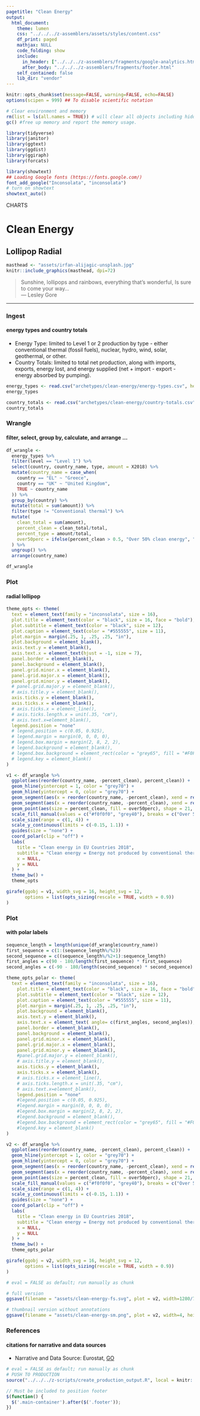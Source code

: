 ```yaml
---
pagetitle: "Clean Energy"
output:
  html_document:
    theme: lumen
    css: "../../../z-assemblers/assets/styles/content.css"
    df_print: paged
    mathjax: NULL
    code_folding: show
    include:
      in_header: ["../../../z-assemblers/fragments/google-analytics.html", "../../../z-assemblers/fragments/header.html"]
      after_body: "../../../z-assemblers/fragments/footer.html"
    self_contained: false
    lib_dir: "vendor"
---
```


```r

knitr::opts_chunk$set(message=FALSE, warning=FALSE, echo=FALSE)
options(scipen = 999) ## To disable scientific notation

# Clear environment and memory
rm(list = ls(all.names = TRUE)) # will clear all objects including hidden objects.
gc() #free up memory and report the memory usage.

library(tidyverse)
library(janitor)
library(ggtext)
library(ggdist)
library(ggiraph)
library(forcats)

library(showtext)
## Loading Google fonts (https://fonts.google.com/)
font_add_google("Inconsolata", "inconsolata")
# turn on showtext
showtext_auto()

```

<div class="activity">
CHARTS  
</div>

# Clean Energy
## Lollipop Radial

```r

masthead <- "assets/irfan-alijagic-unsplash.jpg"
knitr::include_graphics(masthead, dpi=72)

```

> Sunshine, lollipops and rainbows, everything that's wonderful, Is sure to come your way...\
--- Lesley Gore\

***

### Ingest
#### energy types and country totals

* Energy Type: limited to Level 1 or 2 production by type - either conventional thermal (fossil fuels), nuclear, hydro, wind, solar, geothermal, or other.
* Country Totals: limited to total net production, along with imports, exports, energy lost, and energy supplied (net + import - export - energy absorbed by pumping).

```r

energy_types <- read.csv("archetypes/clean-energy/energy-types.csv", header = TRUE, stringsAsFactors = FALSE)
energy_types

country_totals <- read.csv("archetypes/clean-energy/country-totals.csv", header = TRUE, stringsAsFactors = FALSE)
country_totals

```


### Wrangle
#### filter, select, group by, calculate, and arrange ...

```r

df_wrangle <- 
  energy_types %>% 
  filter(level == "Level 1") %>% 
  select(country, country_name, type, amount = X2018) %>% 
  mutate(country_name = case_when(
    country == "EL" ~ "Greece",
    country == "UK" ~ "United Kingdom",
    TRUE ~ country_name
  )) %>% 
  group_by(country) %>% 
  mutate(total = sum(amount)) %>% 
  filter(type != "Conventional thermal") %>% 
  mutate(
    clean_total = sum(amount),
    percent_clean = clean_total/total,
    percent_type = amount/total,
    over50perc = ifelse(percent_clean > 0.5, "Over 50% clean energy", "NA")
  ) %>% 
  ungroup() %>% 
  arrange(country_name)

df_wrangle

```


### Plot
#### radial lollipop


```r

theme_opts <- theme(
  text = element_text(family = "inconsolata", size = 16), 
  plot.title = element_text(color = "black", size = 16, face = "bold"),
  plot.subtitle = element_text(color = "black", size = 12),
  plot.caption = element_text(color = "#555555", size = 11),
  plot.margin = margin(.25, 1, .25, .25, "in"),
  plot.background = element_blank(),
  axis.text.y = element_blank(),
  axis.text.x = element_text(hjust = -1, size = 7),
  panel.border = element_blank(),
  panel.background = element_blank(),
  panel.grid.minor.x = element_blank(),
  panel.grid.major.x = element_blank(),
  panel.grid.minor.y = element_blank(),
  # panel.grid.major.y = element_blank(),
  # axis.title.y = element_blank(),
  axis.ticks.y = element_blank(),
  axis.ticks.x = element_blank(),
  # axis.ticks.x = element_line(),
  # axis.ticks.length.x = unit(.35, "cm"),
  # axis.text.x=element_blank(),
  legend.position = "none"
  # legend.position = c(0.05, 0.925),
  # legend.margin = margin(0, 0, 0, 0),
  # legend.box.margin = margin(2, 8, 2, 2),
  # legend.background = element_blank(),
  # legend.box.background = element_rect(color = "grey65", fill = "#F0F0F0"),
  # legend.key = element_blank()
)

v1 <- df_wrangle %>% 
  ggplot(aes(reorder(country_name, -percent_clean), percent_clean)) +
  geom_hline(yintercept = 1, color = "grey70") +
  geom_hline(yintercept = 0, color = "grey70") +
  geom_segment(aes(x = reorder(country_name, -percent_clean), xend = reorder(country_name, -percent_clean), y = 0, yend = 1.1), color = "grey75", size = 0.5, lty = 3) +
  geom_segment(aes(x = reorder(country_name, -percent_clean), xend = reorder(country_name, -percent_clean), y = 0, yend = percent_clean), color = "grey40") +
  geom_point(aes(size = percent_clean, fill = over50perc), shape = 21, color = "grey40", alpha = 0.8) +
  scale_fill_manual(values = c("#f0f0f0", "grey40"), breaks = c("Over 50% clean energy"), labels = c("Over 50% clean"), name = NULL) +
  scale_size(range = c(1, 4)) +
  scale_y_continuous(limits = c(-0.15, 1.1)) +
  guides(size = "none") +
  coord_polar(clip = "off") +
  labs(
    title = "Clean energy in EU Countries 2018",
    subtitle = "Clean energy = Energy not produced by conventional thermal methods",
    x = NULL,
    y = NULL
  ) +
  theme_bw() +
  theme_opts

girafe(ggobj = v1, width_svg = 16, height_svg = 12,
       options = list(opts_sizing(rescale = TRUE, width = 0.9))
)

```


### Plot
#### with polar labels


```r

sequence_length = length(unique(df_wrangle$country_name))
first_sequence = c(1:(sequence_length%/%2)) 
second_sequence = c((sequence_length%/%2+1):sequence_length) 
first_angles = c(90 - 180/length(first_sequence) * first_sequence)
second_angles = c(-90 - 180/length(second_sequence) * second_sequence)

theme_opts_polar <- theme(
  text = element_text(family = "inconsolata", size = 16), 
    plot.title = element_text(color = "black", size = 16, face = "bold"),
    plot.subtitle = element_text(color = "black", size = 12),
    plot.caption = element_text(color = "#555555", size = 11),
    plot.margin = margin(.25, 1, .25, .25, "in"),
    plot.background = element_blank(),
    axis.text.y = element_blank(),
    axis.text.x = element_text( angle= c(first_angles, second_angles)),
    panel.border = element_blank(),
    panel.background = element_blank(),
    panel.grid.minor.x = element_blank(),
    panel.grid.major.x = element_blank(),
    panel.grid.minor.y = element_blank(),
    #panel.grid.major.y = element_blank(),
    # axis.title.y = element_blank(),
    axis.ticks.y = element_blank(),
    axis.ticks.x = element_blank(),
    # axis.ticks.x = element_line(),
    # axis.ticks.length.x = unit(.35, "cm"),
    # axis.text.x=element_blank(),
    legend.position = "none"
    #legend.position = c(0.05, 0.925),
    #legend.margin = margin(0, 0, 0, 0),
    #legend.box.margin = margin(2, 8, 2, 2),
    #legend.background = element_blank(),
    #legend.box.background = element_rect(color = "grey65", fill = "#F0F0F0"),
    #legend.key = element_blank()
)

v2 <- df_wrangle %>% 
  ggplot(aes(reorder(country_name, -percent_clean), percent_clean)) +
  geom_hline(yintercept = 1, color = "grey70") +
  geom_hline(yintercept = 0, color = "grey70") +
  geom_segment(aes(x = reorder(country_name, -percent_clean), xend = reorder(country_name, -percent_clean), y = 0, yend = 1.1), color = "grey75", size = 0.5, lty = 3) +
  geom_segment(aes(x = reorder(country_name, -percent_clean), xend = reorder(country_name, -percent_clean), y = 0, yend = percent_clean), color = "grey40") +
  geom_point(aes(size = percent_clean, fill = over50perc), shape = 21, color = "grey40", alpha = 0.8) +
  scale_fill_manual(values = c("#f0f0f0", "grey40"), breaks = c("Over 50% clean energy"), labels = c("Over 50% clean"), name = NULL) +
  scale_size(range = c(1, 4)) +
  scale_y_continuous(limits = c(-0.15, 1.1)) +
  guides(size = "none") +
  coord_polar(clip = "off") +
  labs(
    title = "Clean energy in EU Countries 2018",
    subtitle = "Clean energy = Energy not produced by conventional thermal methods",
    x = NULL,
    y = NULL
  ) +
  theme_bw() +
  theme_opts_polar

girafe(ggobj = v2, width_svg = 16, height_svg = 12,
       options = list(opts_sizing(rescale = TRUE, width = 0.9))
)


```


```r

# eval = FALSE as default; run manually as chunk

# full version
ggsave(filename = "assets/clean-energy-fs.svg", plot = v2, width=1280/72, height=720/72)

# thumbnail version without annotations
ggsave(filename = "assets/clean-energy-sm.png", plot = v2, width=4, height=2.25)

```



### References
#### citations for narrative and data sources

* Narrative and Data Source: Eurostat, [GO](https://ec.europa.eu/eurostat/statistics-explained/index.php?title=Main_Page)


```r

# eval = FALSE as default; run manually as chunk
# PUSH TO PRODUCTION
source("../../../z-scripts/create_production_output.R", local = knitr::knit_global())

```



```js

// Must be included to position footer
$(function() {
  $('.main-container').after($('.footer'));
})

```

